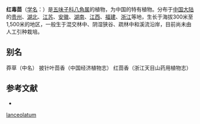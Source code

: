 {{Speciesbox
| color = lightgreen
| name = 红毒茴
| status = 
| status_system = 
| image =
| taxon = Illicium lanceolatum
| authority =[[A.C.Sm.|A.C.Sm.]], 1947
}}

'''红毒茴'''（[[学名|学名]]：{{lang|la|''Illicium lanceolatum''}}）是[[五味子科|五味子科]][[八角属|八角属]]的植物，为中国的特有植物。分布于[[中国大陆|中国大陆]]的[[贵州|贵州]]、[[湖北|湖北]]、[[江苏|江苏]]、[[安徽|安徽]]、[[湖南|湖南]]、[[江西|江西]]、[[福建|福建]]、[[浙江|浙江]]等地，生长于海拔300米至1,500米的地区，一般生于混交林中、阴湿狭谷、疏林中和溪流沿岸，目前尚未由人工引种栽培。

== 别名 ==
莽草（中名） 披针叶茴香（中国经济植物志） 红茴香（浙江天目山药用植物志）

== 参考文献 ==
<div class="references-small">
* {{cite web| url =http://www.bioinfo.cn/db05/KmzwSpecies.php?action=view&id=11290| title =红毒茴| work =《中国高等植物数据库全库》| publisher =中国科学院微生物研究所| author =昆明植物研究所| accessdate =2009-02-24| deadurl =yes| archiveurl =https://web.archive.org/web/20160305041351/http://www.bioinfo.cn/db05/KmzwSpecies.php?action=view&id=11290| archivedate =2016-03-05}}
</div>
{{Taxonbar|from=Q12237789}}

[[Category:八角属|lanceolatum]]


{{植物小作品}}